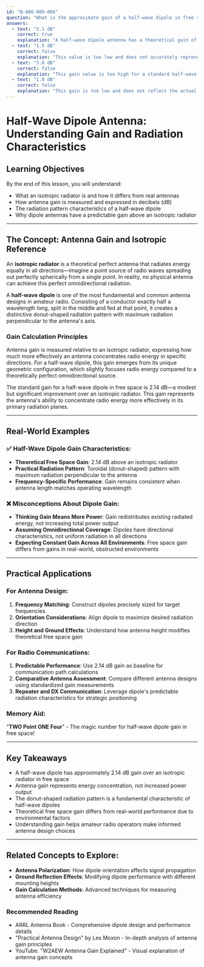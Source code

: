 ```yaml
---
id: "B-006-009-006"
question: "What is the approximate gain of a half-wave dipole in free space relative to an isotropic radiator?"
answers:
  - text: "2.1 dB"
    correct: true
    explanation: "A half-wave dipole antenna has a theoretical gain of 2.14 dB over an isotropic radiator in free space. This gain occurs because the dipole concentrates its radiation pattern in a specific direction, creating more signal strength in its primary radiation plane compared to a hypothetical omnidirectional (isotropic) antenna. The slight directional concentration results in this modest but significant gain."
  - text: "1.5 dB"
    correct: false
    explanation: "This value is too low and does not accurately represent the gain characteristics of a half-wave dipole. While 1.5 dB is in the general vicinity of the correct gain, it underestimates the actual directional properties of a typical half-wave dipole antenna in free space."
  - text: "3.0 dB"
    correct: false
    explanation: "This gain value is too high for a standard half-wave dipole. A 3.0 dB gain would suggest more directional concentration than a typical half-wave dipole actually provides in free space conditions."
  - text: "1.0 dB"
    correct: false
    explanation: "This gain is too low and does not reflect the actual directional characteristics of a half-wave dipole. While 1.0 dB represents some improvement over an isotropic radiator, it does not accurately capture the antenna's true gain in free space."
---
```


# Half-Wave Dipole Antenna: Understanding Gain and Radiation Characteristics

## Learning Objectives
By the end of this lesson, you will understand:
- What an isotropic radiator is and how it differs from real antennas
- How antenna gain is measured and expressed in decibels (dB)
- The radiation pattern characteristics of a half-wave dipole
- Why dipole antennas have a predictable gain above an isotropic radiator

---

## The Concept: Antenna Gain and Isotropic Reference

An **isotropic radiator** is a theoretical perfect antenna that radiates energy equally in all directions—imagine a point source of radio waves spreading out perfectly spherically from a single point. In reality, no physical antenna can achieve this perfect omnidirectional radiation.

A **half-wave dipole** is one of the most fundamental and common antenna designs in amateur radio. Consisting of a conductor exactly half a wavelength long, split in the middle and fed at that point, it creates a distinctive donut-shaped radiation pattern with maximum radiation perpendicular to the antenna's axis.

### Gain Calculation Principles

Antenna gain is measured relative to an isotropic radiator, expressing how much more effectively an antenna concentrates radio energy in specific directions. For a half-wave dipole, this gain emerges from its unique geometric configuration, which slightly focuses radio energy compared to a theoretically perfect omnidirectional source.

The standard gain for a half-wave dipole in free space is 2.14 dB—a modest but significant improvement over an isotropic radiator. This gain represents the antenna's ability to concentrate radio energy more effectively in its primary radiation planes.

---

## Real-World Examples

### ✅ Half-Wave Dipole Gain Characteristics:
- **Theoretical Free Space Gain**: 2.14 dB above an isotropic radiator
- **Practical Radiation Pattern**: Toroidal (donut-shaped) pattern with maximum radiation perpendicular to the antenna
- **Frequency-Specific Performance**: Gain remains consistent when antenna length matches operating wavelength

### ❌ Misconceptions About Dipole Gain:
- **Thinking Gain Means More Power**: Gain redistributes existing radiated energy, not increasing total power output
- **Assuming Omnidirectional Coverage**: Dipoles have directional characteristics, not uniform radiation in all directions
- **Expecting Constant Gain Across All Environments**: Free space gain differs from gains in real-world, obstructed environments

---

## Practical Applications

### For Antenna Design:
1. **Frequency Matching**: Construct dipoles precisely sized for target frequencies
2. **Orientation Considerations**: Align dipole to maximize desired radiation direction
3. **Height and Ground Effects**: Understand how antenna height modifies theoretical free space gain

### For Radio Communications:
1. **Predictable Performance**: Use 2.14 dB gain as baseline for communication path calculations
2. **Comparative Antenna Assessment**: Compare different antenna designs using standardized gain measurements
3. **Repeater and DX Communication**: Leverage dipole's predictable radiation characteristics for strategic positioning

### Memory Aid:
"**TWO Point ONE Four**" - The magic number for half-wave dipole gain in free space!

---

## Key Takeaways

- A half-wave dipole has approximately 2.14 dB gain over an isotropic radiator in free space
- Antenna gain represents energy concentration, not increased power output
- The donut-shaped radiation pattern is a fundamental characteristic of half-wave dipoles
- Theoretical free space gain differs from real-world performance due to environmental factors
- Understanding gain helps amateur radio operators make informed antenna design choices

---

## Related Concepts to Explore:
- **Antenna Polarization**: How dipole orientation affects signal propagation
- **Ground Reflection Effects**: Modifying dipole performance with different mounting heights
- **Gain Calculation Methods**: Advanced techniques for measuring antenna efficiency

### Recommended Reading
- ARRL Antenna Book - Comprehensive dipole design and performance details
- "Practical Antenna Design" by Les Moxon - In-depth analysis of antenna gain principles
- YouTube: "W2AEW Antenna Gain Explained" - Visual explanation of antenna gain concepts